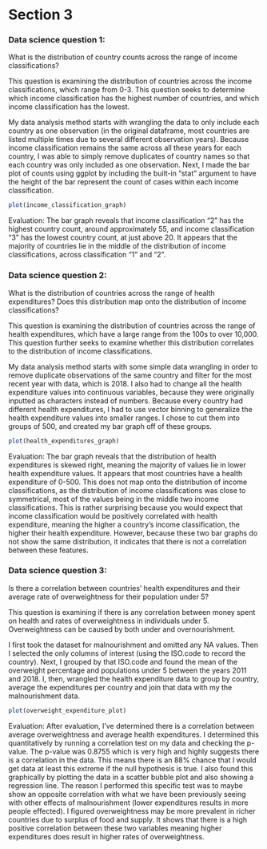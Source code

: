 
# Section 3
### Data science question 1: 
What is the distribution of country counts across the range of income classifications? 

This question is examining the distribution of countries across the income classifications, which range from 0-3. This question seeks to determine which income classification has the highest number of countries, and which income classification has the lowest. 

My data analysis method starts with wrangling the data to only include each country as one observation (in the original dataframe, most countries are listed multiple times due to several different observation years). Because income classification remains the same across all these years for each country, I was able to simply remove duplicates of country names so that each country was only included as one observation. Next, I made the bar plot of counts using ggplot by including the built-in “stat” argument to have the height of the bar represent the count of cases within each income classification. 

```r
plot(income_classification_graph)
```

Evaluation: 
The bar graph reveals that income classification “2” has the highest country count, around approximately 55, and income classification “3” has the lowest country count, at just above 20. It appears that the majority of countries lie in the middle of the distribution of income classifications, across classification “1” and “2”. 

### Data science question 2: 
What is the distribution of countries across the range of health expenditures? Does this distribution map onto the distribution of income classifications? 

This question is examining the distribution of countries across the range of health expenditures, which have a large range from the 100s to over 10,000. This question further seeks to examine whether this distribution correlates to the distribution of income classifications. 

My data analysis method starts with some simple data wrangling in order to remove duplicate observations of the same country and filter for the most recent year with data, which is 2018. I also had to change all the health expenditure values into continuous variables, because they were originally inputted as characters instead of numbers. Because every country had different health expenditures, I had to use vector binning to generalize the health expenditure values into smaller ranges. I chose to cut them into groups of 500, and created my bar graph off of these groups. 

```r
plot(health_expenditures_graph)
```

Evaluation: 
The bar graph reveals that the distribution of health expenditures is skewed right, meaning the majority of values lie in lower health expenditure values. It appears that most countries have a health expenditure of 0-500. This does not map onto the distribution of income classifications, as the distribution of income classifications was close to symmetrical, most of the values being in the middle two income classifications. This is rather surprising because you would expect that income classification would be positively correlated with health expenditure, meaning the higher a country’s income classification, the higher their health expenditure. However, because these two bar graphs do not show the same distribution, it indicates that there is not a correlation between these features. 

### Data science question 3: 
Is there a correlation between countries' health expenditures and their average rate of overweightness for their population under 5?

This question is examining if there is any correlation between money spent on health and rates of overweightness in individuals under 5. Overweightness can be caused by both under and overnourishment.

I first took the dataset for malnourishment and omitted any NA values. Then I selected the only columns of interest (using the ISO.code to record the country). Next, I grouped by that ISO.code and found the mean of the overweight percentage and populations under 5 between the years 2011 and 2018. I, then, wrangled the health expenditure data to group by country, average the expenditures per country and join that data with my the malnourishment data. 

```r
plot(overweight_expenditure_plot)
```

Evaluation:
After evaluation, I've determined there is a correlation between average overweightness and average health expenditures. I determined this quantitatively by running a correlation test on my data and checking the p-value. The p-value was 0.8755 which is very high and highly suggests there is a correlation in the data. This means there is an 88% chance that I would get data at least this extreme if the null hypothesis is true. I also found this graphically by plotting the data in a scatter bubble plot and also showing a regression line. The reason I performed this specific test was to maybe show an opposite correlation with what we have been previously seeing with other effects of malnourishment (lower expenditures results in more people effected). I figured overweightness may be more prevalent in richer countries due to surplus of food and supply. It shows that there is a high positive correlation between these two variables meaning higher expenditures does result in higher rates of overweightness.

